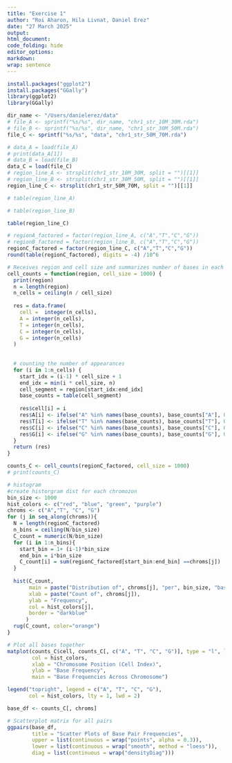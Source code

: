 ```yaml
---
title: "Exercise 1"
author: "Roi Aharon, Hila Livnat, Daniel Erez"
date: "27 March 2025"
output:
html_document:
code_folding: hide
editor_options: 
markdown: 
wrap: sentence
---
```


```r
install.packages("ggplot2")
install.packages("GGally")
library(ggplot2)
library(GGally)
```


```r
dir_name <- "/Users/danielerez/data"
# file_A <- sprintf("%s/%s", dir_name, "chr1_str_10M_30M.rda")
# file_B <- sprintf("%s/%s", dir_name, "chr1_str_30M_50M.rda")
file_C <- sprintf("%s/%s", "data", "chr1_str_50M_70M.rda")

# data_A = load(file_A)
# print(data_A[1])
# data_B = load(file_B)
data_C = load(file_C)
# region_line_A <- strsplit(chr1_str_10M_30M, split = "")[[1]]
# region_line_B <- strsplit(chr1_str_30M_50M, split = "")[[1]]
region_line_C <- strsplit(chr1_str_50M_70M, split = "")[[1]]
```


```r
# table(region_line_A)
```


```r
# table(region_line_B)
```


```r
table(region_line_C)
```


```r
# regionA_factored = factor(region_line_A, c("A","T","C","G"))
# regionB_factored = factor(region_line_B, c("A","T","C","G"))
regionC_factored = factor(region_line_C, c("A","T","C","G"))
round(table(regionC_factored), digits = -4) /10^6
```

```r

# Receives region and cell size and summarizes number of bases in each cell
cell_counts = function(region, cell_size = 1000) {
  print(region)
  n = length(region)
  n_cells = ceiling(n / cell_size)
  
  res = data.frame(
    cell =  integer(n_cells),
    A = integer(n_cells),
    T = integer(n_cells),
    C = integer(n_cells),
    G = integer(n_cells)
  )
  
  
  # counting the number of appearances
  for (i in 1:n_cells) {
    start_idx = (i-1) * cell_size + 1
    end_idx = min(i * cell_size, n)
    cell_segment = region[start_idx:end_idx]
    base_counts = table(cell_segment)
    
    res$cell[i] = i
    res$A[i] <- ifelse("A" %in% names(base_counts), base_counts["A"], 0)
    res$T[i] <- ifelse("T" %in% names(base_counts), base_counts["T"], 0)
    res$C[i] <- ifelse("C" %in% names(base_counts), base_counts["C"], 0)
    res$G[i] <- ifelse("G" %in% names(base_counts), base_counts["G"], 0)
  }
  return (res)
} 
```

```r
counts_C <- cell_counts(regionC_factored, cell_size = 1000)
# print(counts_C)
```
```r
# histogram
#create historgram dist for each chromozon
bin_size <- 1000
hist_colors <- c("red", "blue", "green", "purple")
chroms <- c("A","T", "C", "G")
for (j in seq_along(chroms)){
  N = length(regionC_factored)
  n_bins = ceiling(N/bin_size)
  C_count = numeric(N/bin_size)
  for (i in 1:n_bins){
    start_bin = 1+ (i-1)*bin_size
    end_bin = i*bin_size
    C_count[i] = sum(regionC_factored[start_bin:end_bin] ==chroms[j])
  }
  
  hist(C_count,
       main = paste("Distribution of", chroms[j], "per", bin_size, "bases"),
       xlab = paste("Count of", chroms[j]),
       ylab = "Frequency",
       col = hist_colors[j],
       border = "darkblue"
      )
  rug(C_count, color="orange")
}
```

```r
# Plot all bases together
matplot(counts_C$cell, counts_C[, c("A", "T", "C", "G")], type = "l", lty = 1, lwd = 2,
        col = hist_colors,
        xlab = "Chromosome Position (Cell Index)",
        ylab = "Base Frequency",
        main = "Base Frequencies Across Chromosome")

legend("topright", legend = c("A", "T", "C", "G"),
       col = hist_colors, lty = 1, lwd = 2)
```
```r
base_df <- counts_C[, chroms]

# Scatterplot matrix for all pairs
ggpairs(base_df,
        title = "Scatter Plots of Base Pair Frequencies",
        upper = list(continuous = wrap("points", alpha = 0.3)),
        lower = list(continuous = wrap("smooth", method = "loess")),
        diag = list(continuous = wrap("densityDiag")))
```
